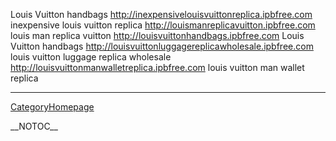 Louis Vuitton handbags http://inexpensivelouisvuittonreplica.ipbfree.com inexpensive louis vuitton replica
http://louismanreplicavuitton.ipbfree.com louis man replica vuitton
http://louisvuittonhandbags.ipbfree.com Louis Vuitton handbags
http://louisvuittonluggagereplicawholesale.ipbfree.com louis vuitton luggage replica wholesale
http://louisvuittonmanwalletreplica.ipbfree.com louis vuitton man wallet replica
----
[[CategoryHomepage]]

__NOTOC__